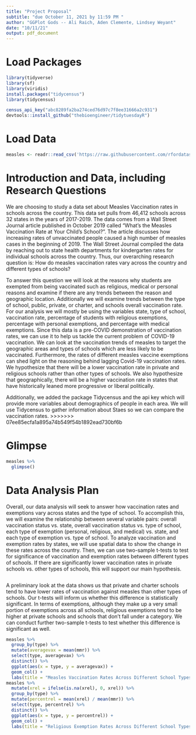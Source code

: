 ```yaml
---
title: "Project Proposal"
subtitle: "due October 11, 2021 by 11:59 PM "
author: "GGPlot Gods -- Ali Raich, Aden Clemente, Lindsey Weyant"
date: "10/11/21"
output: pdf_document
---
```


# Load Packages

```r
library(tidyverse) 
library(sf)
library(viridis)
install.packages("tidycensus")
library(tidycensus)

census_api_key("abc8289fa2ba274ced76d97c7f8ee31666a2c931")
devtools::install_github("thebioengineer/tidytuesdayR")

``` 

# Load Data
```r
measles <- readr::read_csv('https://raw.githubusercontent.com/rfordatascience/tidytuesday/master/data/2020/2020-02-25/measles.csv')
```


# Introduction and Data, including Research Questions

We are choosing to study a data set about Measles Vaccination rates in schools across the country. This data set pulls from 46,412 schools across 32 states in the years of 2017-2019. The data comes from a Wall Street Journal article published in October 2019 called “What’s the Measles Vaccination Rate at Your Child’s School?”. The article discusses how increasing rates of unvaccinated people caused a high number of measles cases in the beginning of 2019. The Wall Street Journal compiled the data by reaching out to state health departments for kindergarten rates for individual schools across the country. Thus, our overarching research question is: How do measles vaccination rates vary across the country and different types of schools? 

  To answer this question we will look at the reasons why students are exempted from being vaccinated such as religious, medical or personal reasons and examine if there are any trends between the reason and geographic location. Additionally we will examine trends between the type of school, public, private, or charter, and schools overall vaccination rate. For our analysis we will mostly be using the variables state, type of school, vaccination rate, percentage of students with religious exemptions, percentage with personal exemptions, and percentage with medical exemptions. Since this data is a pre-COVID demonstration of vaccination rates, we can use it to help us tackle the current problem of COVID-19 vaccination. We can look at the vaccination trends of measles to target the geographic areas and types of schools which are less likely to be vaccinated. Furthermore, the rates of different measles vaccine exemptions can shed light on the reasoning behind lagging Covid-19 vaccination rates. We hypothesize that there will be a lower vaccination rate in private and religious schools rather than other types of schools. We also hypothesize that geographically, there will be a higher vaccination rate in states that have historically leaned more progressive or liberal politically.
  
  Additionally, we added the package Tidycensus and the api key which will provide more variables about demographics of people in each area. We will use Tidycensus to gather information about Staes so we can compare the vaccination rates.
>>>>>>> 07ee85ecfa1a895a74b549f54b1892ead730bf6b


# Glimpse

```r
measles %>%
  glimpse()
```


# Data Analysis Plan

Overall, our data analysis will seek to answer how vaccination rates and exemptions vary across states and the type of school. To accomplish this, we will examine the relationship between several variable pairs: overall vaccination status vs. state, overall vaccination status vs. type of school, each type of exemption (personal, religious, and medical) vs. state, and each type of exemption vs. type of school. To analyze vaccination and exemption rates by states, we will use spatial data to show the change in these rates across the country. Then, we can use two-sample t-tests to test for significance of vaccination and exemption rates between different types of schools. If there are significantly lower vaccination rates in private schools vs. other types of schools, this will support our main hypothesis.

```r

```

  A preliminary look at the data shows us that private and charter schools tend to have lower rates of vaccination against measles than other types of schools. Our t-tests will inform us whether this difference is statistically significant. In terms of exemptions, although they make up a very small portion of exemptions across all schools, religious exemptions tend to be higher at private schools and schools that don't fall under a category. We can conduct further two-sample t-tests to test whether this difference is significant as well. 

```r
measles %>%
  group_by(type) %>%
  mutate(averagevax = mean(mmr)) %>%
  select(type, averagevax) %>%
  distinct() %>%
  ggplot(aes(x = type, y = averagevax)) +
  geom_col() +
  labs(title = "Measles Vaccination Rates Across Different School Types", x = "School Type", y = "Pecentage of Students Vaccinated")
measles %>%
  mutate(xrel = ifelse(is.na(xrel), 0, xrel)) %>%
  group_by(type) %>%
  mutate(percentrel = mean(xrel) / mean(mmr)) %>%
  select(type, percentrel) %>%
  distinct() %>%
  ggplot(aes(x = type, y = percentrel)) +
  geom_col() +
  labs(title = "Religious Exemption Rates Across Different School Types", x = "School Type", y = "Pecentage of Exempted Students with Religious Exemption")
```
